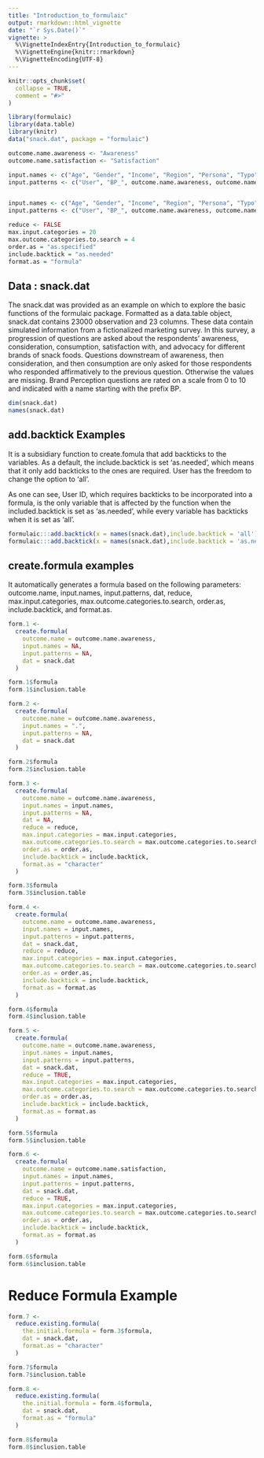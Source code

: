 ```yaml
---
title: "Introduction_to_formulaic"
output: rmarkdown::html_vignette
date: "`r Sys.Date()`"
vignette: >
  %\VignetteIndexEntry{Introduction_to_formulaic}
  %\VignetteEngine{knitr::rmarkdown}
  %\VignetteEncoding{UTF-8}
---
```


```r
knitr::opts_chunk$set(
  collapse = TRUE,
  comment = "#>"
)
```

```r
library(formulaic)
library(data.table)
library(knitr)
data("snack.dat", package = "formulaic")
```


```r
outcome.name.awareness <- "Awareness"
outcome.name.satisfaction <- "Satisfaction"

input.names <- c("Age", "Gender", "Income", "Region", "Persona", "Typo")
input.patterns <- c("User", "BP_", outcome.name.awareness, outcome.name.satisfaction)


input.names <- c("Age", "Gender", "Income", "Region", "Persona", "Typo")
input.patterns <- c("User", "BP_", outcome.name.awareness, outcome.name.satisfaction)

reduce <- FALSE
max.input.categories = 20
max.outcome.categories.to.search = 4
order.as = "as.specified" 
include.backtick = "as.needed"
format.as = "formula"
```

## Data : snack.dat

The snack.dat was provided as an example on which to explore the basic functions of the formulaic package. Formatted as a data.table object, snack.dat contains 23000 observation and 23 columns. These data contain simulated information from a fictionalized marketing survey.  In this survey, a progression of questions are asked about the respondents' awareness, consideration, consumption, satisfaction with, and advocacy for different brands of snack foods.  Questions downstream of awareness, then consideration, and then consumption are only asked for those respondents who responded affirmatively to the previous question.  Otherwise the values are missing.  Brand Perception questions are rated on a scale from 0 to 10 and indicated with a name starting with the prefix BP.


```r
dim(snack.dat)
names(snack.dat)
```

## add.backtick Examples

It is a subsidiary function to create.fomula that add backticks to the variables. As a default, the include.backtick is set 'as.needed', which means that it only add backticks to the ones are required. User has the freedom to change the option to 'all'.

As one can see, User ID, which requires backticks to be incorporated into a formula, is the only variable that is affected by the function when the included.backtick is set as 'as.needed', while every variable has backticks when it is set as 'all'.


```r
formulaic:::add.backtick(x = names(snack.dat),include.backtick = 'all')
formulaic:::add.backtick(x = names(snack.dat),include.backtick = 'as.needed')
```

## create.formula examples

It automatically generates a formula based on the following parameters:
outcome.name, input.names, input.patterns, dat, reduce, max.input.categories, max.outcome.categories.to.search, order.as, include.backtick, and format.as. 


```r
form.1 <-
  create.formula(
    outcome.name = outcome.name.awareness,
    input.names = NA,
    input.patterns = NA,
    dat = snack.dat
  )

form.1$formula
form.1$inclusion.table
```

```r
form.2 <-
  create.formula(
    outcome.name = outcome.name.awareness,
    input.names = ".",
    input.patterns = NA,
    dat = snack.dat
  )

form.2$formula
form.2$inclusion.table
```


```r
form.3 <-
  create.formula(
    outcome.name = outcome.name.awareness,
    input.names = input.names,
    input.patterns = NA,
    dat = NA,
    reduce = reduce,
    max.input.categories = max.input.categories,
    max.outcome.categories.to.search = max.outcome.categories.to.search,
    order.as = order.as,
    include.backtick = include.backtick,
    format.as = "character"
  )

form.3$formula
form.3$inclusion.table
```


```r
form.4 <-
  create.formula(
    outcome.name = outcome.name.awareness,
    input.names = input.names,
    input.patterns = input.patterns,
    dat = snack.dat,
    reduce = reduce,
    max.input.categories = max.input.categories,
    max.outcome.categories.to.search = max.outcome.categories.to.search,
    order.as = order.as,
    include.backtick = include.backtick,
    format.as = format.as
  )

form.4$formula
form.4$inclusion.table
```


```r
form.5 <-
  create.formula(
    outcome.name = outcome.name.awareness,
    input.names = input.names,
    input.patterns = input.patterns,
    dat = snack.dat,
    reduce = TRUE,
    max.input.categories = max.input.categories,
    max.outcome.categories.to.search = max.outcome.categories.to.search,
    order.as = order.as,
    include.backtick = include.backtick,
    format.as = format.as
  )

form.5$formula
form.5$inclusion.table
```


```r
form.6 <-
  create.formula(
    outcome.name = outcome.name.satisfaction,
    input.names = input.names,
    input.patterns = input.patterns,
    dat = snack.dat,
    reduce = TRUE,
    max.input.categories = max.input.categories,
    max.outcome.categories.to.search = max.outcome.categories.to.search,
    order.as = order.as,
    include.backtick = include.backtick,
    format.as = format.as
  )

form.6$formula
form.6$inclusion.table
```

# Reduce Formula Example

```r
form.7 <-
  reduce.existing.formula(
    the.initial.formula = form.3$formula,
    dat = snack.dat,
    format.as = "character"
  )

form.7$formula
form.7$inclusion.table
```

```r
form.8 <-
  reduce.existing.formula(
    the.initial.formula = form.4$formula,
    dat = snack.dat,
    format.as = "formula"
  )

form.8$formula
form.8$inclusion.table
```


